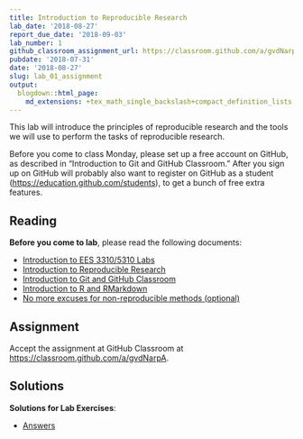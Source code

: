 ```yaml
---
title: Introduction to Reproducible Research
lab_date: '2018-08-27'
report_due_date: '2018-09-03'
lab_number: 1
github_classroom_assignment_url: https://classroom.github.com/a/gvdNarpA
pubdate: '2018-07-31'
date: '2018-08-27'
slug: lab_01_assignment
output:
  blogdown::html_page:
    md_extensions: +tex_math_single_backslash+compact_definition_lists
---
```

This lab will introduce the principles of reproducible research and the tools we will use to perform the tasks of reproducible research.

Before you come to class Monday, please set up a free account on GitHub, as described in "Introduction to Git and GitHub Classroom." After you sign up on GitHub will probably also want to register on GitHub as a student (<https://education.github.com/students>), to get a bunch of free extra features.

## Reading

**Before you come to lab**, please read the following documents:

* [Introduction to EES 3310/5310 Labs](/lab_docs/lab_01_overview)
* [Introduction to Reproducible Research](/lab_docs/lab_01_reproducible_research)
* [Introduction to Git and GitHub Classroom](/lab_docs/lab_01_git_intro)
* [Introduction to R and RMarkdown](/lab_docs/lab_01_rmarkdown_intro)
* [No more excuses for non-reproducible methods (optional)](/lab_docs/lab_01_no_more_excuses)

## Assignment

Accept the assignment at GitHub Classroom at <https://classroom.github.com/a/gvdNarpA>.


## Solutions

**Solutions for Lab Exercises**:

* [Answers](/lab_solutions/lab_01_answers)